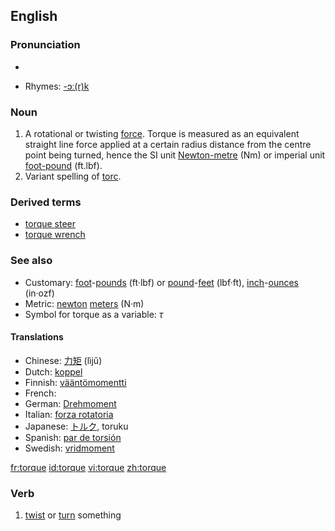 {{wikipedia}}
==English==

===Pronunciation===
*{{audio|en-us-torque.ogg|Audio (US)}}

*Rhymes: [[Rhymes:English:-ɔː(r)k|-ɔː(r)k]]

===Noun===
{{en-noun|-}}
# A rotational or twisting [[force]].  Torque is measured as an equivalent straight line force applied at a certain radius distance from the centre point being turned, hence the SI unit [[Newton-metre]] (Nm) or imperial unit [[foot-pound]] (ft.lbf).
# Variant spelling of [[torc]].

===Derived terms===
*[[torque steer]]
*[[torque wrench]]

===See also===
*Customary: [[foot]]-[[pound-force|pounds]] (ft·lbf) or [[pound-force|pound]]-[[feet]] (lbf·ft), [[inch]]-[[ounce-force|ounces]] (in·ozf)
*Metric: [[newton]] [[meter]]s (N·m)
*Symbol for torque as a variable:  ''&tau;''

====Translations====
*Chinese: [[力矩]] (lìjǔ)
*Dutch: [[koppel]] {{n}}
*Finnish: [[vääntömomentti]]
*French: {{t+|fr|torque|m}}
*German: [[Drehmoment]] {{n}}
*Italian: [[forza rotatoria]] {{f}}
*Japanese: [[トルク]], toruku
*Spanish: [[par de torsión]]
*Swedish: [[vridmoment]]


[[fr:torque]]
[[id:torque]]
[[vi:torque]]
[[zh:torque]]

===Verb===
{{en-verb|torqu|es}}

# [[twist]] or [[turn]] something